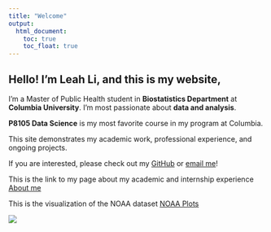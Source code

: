 ```yaml
---
title: "Welcome"
output: 
  html_document:
    toc: true
    toc_float: true
---
```


## Hello! I'm Leah Li, and this is my website, 

I’m a Master of Public Health student in **Biostatistics Department** at **Columbia University**.  I'm most passionate about **data and analysis**. 

**P8105 Data Science** is my most favorite course in my program at Columbia.

This site demonstrates my academic work, professional experience, and ongoing projects.

If you are interested, please check out my [GitHub](https://github.com/LeahAliceLi) or [email me](mailto:yl5828@cumc.columbia.edu)!

This is the link to my page about my academic and internship experience [About me](about.html)

This is the visualization of the NOAA dataset [NOAA Plots](NOAA.html)

![](images/hi.jpg)


